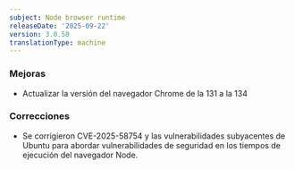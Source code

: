 ```yaml
---
subject: Node browser runtime
releaseDate: '2025-09-22'
version: 3.0.50
translationType: machine
---
```


### Mejoras

* Actualizar la versión del navegador Chrome de la 131 a la 134

### Correcciones

* Se corrigieron CVE-2025-58754 y las vulnerabilidades subyacentes de Ubuntu para abordar vulnerabilidades de seguridad en los tiempos de ejecución del navegador Node.
